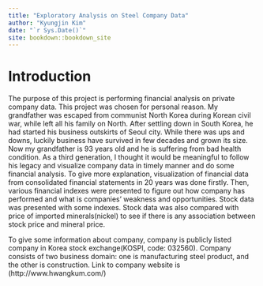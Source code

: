 ```yaml
--- 
title: "Exploratory Analysis on Steel Company Data"
author: "Kyungjin Kim"
date: "`r Sys.Date()`"
site: bookdown::bookdown_site
---
```


# Introduction

The purpose of this project is performing financial analysis on private company data. 
This project was chosen for personal reason. My grandfather was escaped from communist
North Korea during Korean civil war, while left all his family on North.
After settling down in South Korea, he had started his business outskirts of Seoul city.
While there was ups and downs, luckily business have survived in few decades and grown its size.
Now my grandfather is 93 years old and he is suffering from bad health condition. 
As a third generation, I thought it would be meaningful to follow his legacy and visualize company
data in timely manner and do some financial analysis. 
To give more explanation, visualization of financial data from consolidated financial statements in 20 years was done firstly. 
Then, various financial indexes were presented to figure out how company has performed and what is companies' weakness and opportunities. 
Stock data was presented with some indexes.
Stock data was also compared with price of imported minerals(nickel) to see if there is any association between stock price and mineral price. 

To give some information about company, company is publicly listed company in Korea stock exchange(KOSPI, code: 032560).
Company consists of two business domain: one is manufacturing steel product, and the other is construction.
Link to company website is (http://www.hwangkum.com/)
